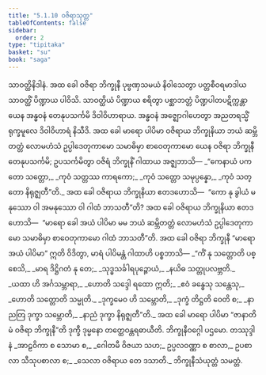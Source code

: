 ```yaml
---
title: "5.1.10 ဝဇိရာသုတ္တ"
tableOfContents: false
sidebar:
  order: 2
type: "tipitaka"
basket: "su"
book: "saga"
---
```



<DynamicBreadcrumb />

<Division number="171" book="saga">

<Paragraph number="997" book="saga">
သာဝတ္ထိနိဒါနံ. အထ ခေါ ဝဇိရာ ဘိက္ခုနီ ပုဗ္ဗဏှသမယံ နိဝါသေတွာ ပတ္တစီဝရမာဒါယ သာဝတ္ထိံ ပိဏ္ဍာယ ပါဝိသိ. သာဝတ္ထိယံ ပိဏ္ဍာယ စရိတွာ ပစ္ဆာဘတ္တံ ပိဏ္ဍပါတပဋိက္ကန္တာ ယေန အန္ဓဝနံ တေနုပသင်္ကမိ ဒိဝါဝိဟာရာယ. အန္ဓဝနံ အဇ္ဈောဂါဟေတွာ အညတရသ္မိံ ရုက္ခမူလေ ဒိဝါဝိဟာရံ နိသီဒိ. အထ ခေါ မာရော ပါပိမာ ဝဇိရာယ ဘိက္ခုနိယာ ဘယံ ဆမ္ဘိတတ္တံ လောမဟံသံ ဥပ္ပါဒေတုကာမော သမာဓိမှာ စာဝေတုကာမော ယေန ဝဇိရာ ဘိက္ခုနီ တေနုပသင်္ကမိ; ဥပသင်္ကမိတွာ ဝဇိရံ ဘိက္ခုနိံ ဂါထာယ အဇ္ဈဘာသိ—
</Paragraph>

<Paragraph number="998" type="verses" book="saga">
_“ကေနာယံ ပကတော သတ္တော,_  
_ကုဝံ သတ္တဿ ကာရကော;_  
_ကုဝံ သတ္တော သမုပ္ပန္နော,_  
_ကုဝံ သတ္တော နိရုဇ္ဈတီ”တိ._  

</Paragraph>

<Paragraph number="999" book="saga">
အထ ခေါ ဝဇိရာယ ဘိက္ခုနိယာ ဧတဒဟောသိ—  “ကော နု ခွါယံ မနုဿော ဝါ အမနုဿော ဝါ ဂါထံ ဘာသတီ”တိ? အထ ခေါ ဝဇိရာယ ဘိက္ခုနိယာ ဧတဒဟောသိ—  “မာရော ခေါ အယံ ပါပိမာ မမ ဘယံ ဆမ္ဘိတတ္တံ လောမဟံသံ ဥပ္ပါဒေတုကာမော သမာဓိမှာ စာဝေတုကာမော ဂါထံ ဘာသတီ”တိ. အထ ခေါ ဝဇိရာ ဘိက္ခုနီ “မာရော အယံ ပါပိမာ” ဣတိ ဝိဒိတွာ, မာရံ ပါပိမန္တံ ဂါထာဟိ ပစ္စဘာသိ—
</Paragraph>

<Paragraph number="1000" type="verses" book="saga">
_“ကိံ နု သတ္တောတိ ပစ္စေသိ,_  
_မာရ ဒိဋ္ဌိဂတံ နု တေ;_  
_သုဒ္ဓသင်္ခါရပုဉ္ဇောယံ,_  
_နယိဓ သတ္တုပလဗ္ဘတိ._  

</Paragraph>

<Paragraph number="1001" type="verses" book="saga">
_ယထာ ဟိ အင်္ဂသမ္ဘာရာ,_  
_ဟောတိ သဒ္ဒေါ ရထော ဣတိ;_  
_ဧဝံ ခန္ဓေသု သန္တေသု,_  
_ဟောတိ သတ္တောတိ သမ္မုတိ._  

</Paragraph>

<Paragraph number="1002" type="verses" book="saga">
_ဒုက္ခမေဝ ဟိ သမ္ဘောတိ,_  
_ဒုက္ခံ တိဋ္ဌတိ ဝေတိ စ;_  
_နာညတြ ဒုက္ခာ သမ္ဘောတိ,_  
_နာညံ ဒုက္ခာ နိရုဇ္ဈတီ”တိ._  

</Paragraph>

<Paragraph number="1003" book="saga">
အထ ခေါ မာရော ပါပိမာ “ဇာနာတိ မံ ဝဇိရာ ဘိက္ခုနီ”တိ ဒုက္ခီ ဒုမ္မနော တတ္ထေဝန္တရဓာယီတိ.

</Paragraph>
</Division>

<Paragraph number="1004" type="center" book="saga">
ဘိက္ခုနီဝဂ္ဂေါ ပဌမော.



</Paragraph>

<Paragraph number="1005" type="center" book="saga">
တဿုဒ္ဒါနံ


</Paragraph>

<Paragraph number="1006" book="saga">
_အာဠဝိကာ စ သောမာ စ,_  
_ဂေါတမီ ဝိဇယာ သဟ;_  
ဥပ္ပလဝဏ္ဏာ စ စာလာ,_  
ဥပစာလာ သီသုပစာလာ စ;_  
_သေလာ ဝဇိရာယ တေ ဒသာတိ._  


</Paragraph>

<Paragraph number="1007" type="center" book="saga">
ဘိက္ခုနီသံယုတ္တံ သမတ္တံ.
</Paragraph>